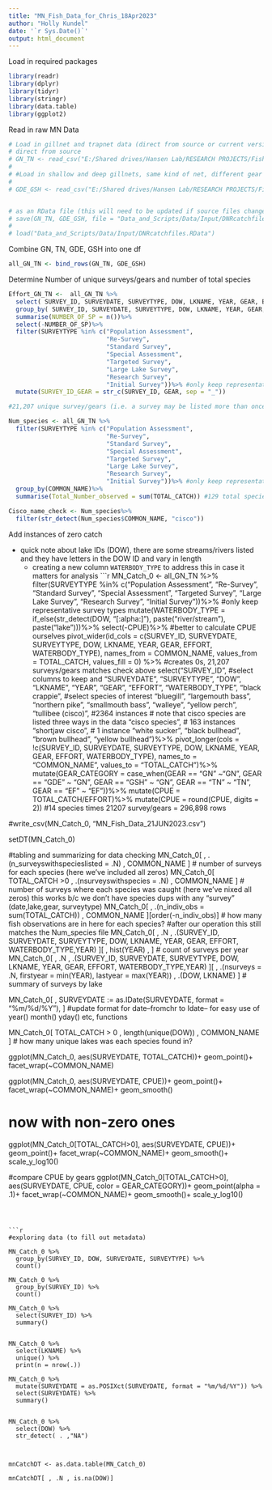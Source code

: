 ```yaml
---
title: "MN_Fish_Data_for_Chris_18Apr2023"
author: "Holly Kundel"
date: '`r Sys.Date()`'
output: html_document
---
```


Load in required packages
```r
library(readr)
library(dplyr)
library(tidyr)
library(stringr)
library(data.table)
library(ggplot2)
```



Read in raw MN Data
```r
# Load in gillnet and trapnet data (direct from source or current versions in directory)
# direct from source
# GN_TN <- read_csv("E:/Shared drives/Hansen Lab/RESEARCH PROJECTS/Fish Survey Data/MN_Data/mn_raw_disaggregated_data/mn_fish_effort_03May2022.csv")
# 
# #Load in shallow and deep gillnets, same kind of net, different gear code
# 
# GDE_GSH <- read_csv("E:/Shared drives/Hansen Lab/RESEARCH PROJECTS/Fish Survey Data/MN_Data/mn_raw_disaggregated_data/mn_gde_gsh_fish_effort_03May2022.csv")


# as an RData file (this will need to be updated if source files change)
# save(GN_TN, GDE_GSH, file = "Data_and_Scripts/Data/Input/DNRcatchfiles.RData")
# 
# load("Data_and_Scripts/Data/Input/DNRcatchfiles.RData")

```

Combine GN, TN, GDE, GSH into one df
```r
all_GN_TN <- bind_rows(GN_TN, GDE_GSH)
```


Determine Number of unique surveys/gears and number of total species
```r
Effort_GN_TN <-  all_GN_TN %>%
  select( SURVEY_ID, SURVEYDATE, SURVEYTYPE, DOW, LKNAME, YEAR, GEAR, EFFORT)%>%
  group_by( SURVEY_ID, SURVEYDATE, SURVEYTYPE, DOW, LKNAME, YEAR, GEAR, EFFORT)%>%
  summarise(NUMBER_OF_SP = n())%>%
  select(-NUMBER_OF_SP)%>%
  filter(SURVEYTYPE %in% c("Population Assessment",
                           "Re-Survey",
                           "Standard Survey",
                           "Special Assessment",
                           "Targeted Survey",
                           "Large Lake Survey",
                           "Research Survey",
                           "Initial Survey"))%>% #only keep representative survey types
  mutate(SURVEY_ID_GEAR = str_c(SURVEY_ID, GEAR, sep = "_"))

#21,207 unique survey/gears (i.e. a survey may be listed more than once if more than one gear was used, each row is a unique survey and gear)

Num_species <- all_GN_TN %>%
  filter(SURVEYTYPE %in% c("Population Assessment",
                           "Re-Survey",
                           "Standard Survey",
                           "Special Assessment",
                           "Targeted Survey",
                           "Large Lake Survey",
                           "Research Survey",
                           "Initial Survey"))%>% #only keep representative survey types
  group_by(COMMON_NAME)%>%
  summarise(Total_Number_observed = sum(TOTAL_CATCH)) #129 total species, note not all of them are fish

Cisco_name_check <- Num_species%>%
  filter(str_detect(Num_species$COMMON_NAME, "cisco"))
```


Add instances of zero catch

* quick note about lake IDs (DOW), there are some streams/rivers listed and they have letters in the DOW ID and vary in length
  * creating a new column `WATERBODY_TYPE` to address this in case it matters for analysis
```r
MN_Catch_0 <- all_GN_TN %>%
  filter(SURVEYTYPE %in% c("Population Assessment",
                           "Re-Survey",
                           "Standard Survey",
                           "Special Assessment",
                           "Targeted Survey",
                           "Large Lake Survey",
                           "Research Survey",
                           "Initial Survey"))%>% #only keep representative survey types
  mutate(WATERBODY_TYPE = if_else(str_detect(DOW, "[:alpha:]"), paste("river/stream"), paste("lake")))%>%
  select(-CPUE)%>% #better to calculate CPUE ourselves
  pivot_wider(id_cols = c(SURVEY_ID, SURVEYDATE, SURVEYTYPE, DOW, LKNAME, YEAR, GEAR, EFFORT, WATERBODY_TYPE),
              names_from = COMMON_NAME, values_from = TOTAL_CATCH, values_fill = 0) %>% #creates 0s, 21,207 surveys/gears matches check above
  select("SURVEY_ID",    #select columns to keep and
         "SURVEYDATE",
         "SURVEYTYPE",
         "DOW",
         "LKNAME",
         "YEAR",
         "GEAR",
         "EFFORT",
         "WATERBODY_TYPE",
         "black crappie",    #select species of interest
         "bluegill",
         "largemouth bass",
         "northern pike",
         "smallmouth bass",
         "walleye",
         "yellow perch",                 
         "tullibee (cisco)", #2364 instances    # note that cisco species are listed three ways in the data
         "cisco species",  # 163 instances
         "shortjaw cisco", # 1 instance
         "white sucker",
         "black bullhead",
         "brown bullhead",
         "yellow bullhead")%>%
  pivot_longer(cols = !c(SURVEY_ID, SURVEYDATE, SURVEYTYPE, DOW, LKNAME, YEAR, GEAR, EFFORT, WATERBODY_TYPE),
               names_to = "COMMON_NAME", values_to = "TOTAL_CATCH")%>%
  mutate(GEAR_CATEGORY = case_when(GEAR == "GN" ~"GN",
                                   GEAR == "GDE" ~ "GN",
                                   GEAR == "GSH" ~ "GN",
                                   GEAR == "TN" ~ "TN",
                                   GEAR == "EF" ~ "EF"))%>%
  mutate(CPUE = TOTAL_CATCH/EFFORT)%>%
  mutate(CPUE = round(CPUE, digits = 2)) #14 species times 21207 survey/gears = 296,898 rows 

#write_csv(MN_Catch_0, "MN_Fish_Data_21JUN2023.csv")

setDT(MN_Catch_0)


#tabling and summarizing for data checking
MN_Catch_0[ , .(n_surveyswithspecieslisted = .N)  , COMMON_NAME ] # number of surveys for each species (here we've included all zeros)
MN_Catch_0[ TOTAL_CATCH >0 , .(nsurveyswithspecies = .N) , COMMON_NAME ] # number of surveys where each species was caught (here we've nixed all zeros) this works b/c we don't have species dups with any "survey" (date,lake,gear, surveytype)
MN_Catch_0[ , .(n_indiv_obs = sum(TOTAL_CATCH)) , COMMON_NAME ][order(-n_indiv_obs)] # how many fish observations are in here for each species? #after our operation this still matches the Num_species file
MN_Catch_0[ , .N , .(SURVEY_ID, SURVEYDATE, SURVEYTYPE, DOW, LKNAME, YEAR, GEAR, EFFORT, WATERBODY_TYPE,YEAR)  ][ , hist(YEAR) , ] # count of surveys per year
MN_Catch_0[ , .N , .(SURVEY_ID, SURVEYDATE, SURVEYTYPE, DOW, LKNAME, YEAR, GEAR, EFFORT, WATERBODY_TYPE,YEAR)  ][ , .(nsurveys = .N, firstyear = min(YEAR), lastyear = max(YEAR)) , .(DOW, LKNAME) ] # summary of surveys by lake

MN_Catch_0[ , SURVEYDATE := as.IDate(SURVEYDATE, format = "%m/%d/%Y"), ] #update format for date--fromchr to Idate-- for easy use of year() month() yday() etc, functions

MN_Catch_0[ TOTAL_CATCH > 0 , length(unique(DOW)) , COMMON_NAME ] # how many unique lakes was each species found in?

ggplot(MN_Catch_0, aes(SURVEYDATE, TOTAL_CATCH))+
  geom_point()+
  facet_wrap(~COMMON_NAME)

ggplot(MN_Catch_0, aes(SURVEYDATE, CPUE))+
  geom_point()+
  facet_wrap(~COMMON_NAME)+
  geom_smooth()

# now with non-zero ones

ggplot(MN_Catch_0[TOTAL_CATCH>0], aes(SURVEYDATE, CPUE))+
  geom_point()+
  facet_wrap(~COMMON_NAME)+
  geom_smooth()+
  scale_y_log10()

#compare CPUE by gears
ggplot(MN_Catch_0[TOTAL_CATCH>0], aes(SURVEYDATE, CPUE, color = GEAR_CATEGORY))+
  geom_point(alpha = .1)+
  facet_wrap(~COMMON_NAME)+
  geom_smooth()+
  scale_y_log10()


```



```r

#exploring data (to fill out metadata)

MN_Catch_0 %>% 
  group_by(SURVEY_ID, DOW, SURVEYDATE, SURVEYTYPE) %>% 
  count()

MN_Catch_0 %>% 
  group_by(SURVEY_ID) %>% 
  count()

MN_Catch_0 %>% 
  select(SURVEY_ID) %>% 
  summary()


MN_Catch_0 %>% 
  select(LKNAME) %>% 
  unique() %>% 
  print(n = nrow(.))

MN_Catch_0 %>% 
  mutate(SURVEYDATE = as.POSIXct(SURVEYDATE, format = "%m/%d/%Y")) %>% 
  select(SURVEYDATE) %>% 
  summary()


MN_Catch_0 %>% 
  select(DOW) %>% 
  str_detect( . ,"NA")



mnCatchDT <- as.data.table(MN_Catch_0)

mnCatchDT[ , .N , is.na(DOW)]







```











